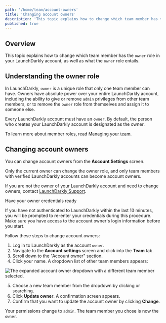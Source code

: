 ```yaml
---
path: '/home/team/account-owners'
title: 'Changing account owners'
description: 'This topic explains how to change which team member has the `owner` role in your LaunchDarkly account, as well as what the `owner` role entails.'
published: true
---
```


## Overview

This topic explains how to change which team member has the `owner` role in your LaunchDarkly account, as well as what the `owner` role entails.

## Understanding the owner role

In LaunchDarkly, `owner` is a unique role that only one team member can have. Owners have absolute power over your entire LaunchDarkly account, including the ability to give or remove `admin` privileges from other team members, or to remove the `owner` role from themselves and assign it to someone else.

Every LaunchDarkly account must have an `owner`. By default, the person who creates your LaunchDarkly account is designated as the owner.

To learn more about member roles, read [Managing your team](/home/team/managing).

## Changing account owners

You can change account owners from the **Account Settings** screen.

Only the current owner can change the owner role, and only team members with verified LaunchDarkly accounts can become account owners.

If you are not the owner of your LaunchDarkly account and need to change owners, contact [LaunchDarkly Support](https://support.launchdarkly.com/hc/en-us).

<Callout intent="info">
<CalloutTitle>Have your owner credentials ready</CalloutTitle>
<CalloutDescription>

If you have not authenticated to LaunchDarkly within the last 10 minutes, you will be prompted to re-enter your credentials during this procedure. Make sure you have access to the account owner's login information before you start.

</CalloutDescription>
</Callout>

Follow these steps to change account owners:

1. Log in to LaunchDarkly as the account `owner`.
2. Navigate to the **Account settings** screen and click into the **Team** tab.
3. Scroll down to the "Account owner" section.
4. Click your name. A dropdown list of other team members appears:

![The expanded account owner dropdown with a different team member selected.](../../images/account-settings-team-change-owner-dropdown.png)

5. Choose a new team member from the dropdown by clicking or searching.
6. Click **Update owner**. A confirmation screen appears.
7. Confirm that you want to update the account owner by clicking **Change**.

Your permissions change to `admin`. The team member you chose is now the `owner`.
